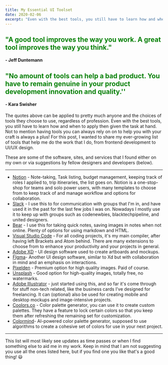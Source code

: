 ```yaml
---
title: My Essential UI Toolset
date: 2020-02-06
excerpt: "Even with the best tools, you still have to learn how and when to apply them..."
---
```


##  <span style="color:green">"A good tool improves the way you work. A great tool improves the way you think."</span>

#### - Jeff Duntemann

##  <span style="color:green">"No amount of tools can help a bad product. You have to remain genuine in your product development innovation and quality.''</span>


#### - Kara Swisher




The quotes above can be applied to pretty much anyone and the choices of tools they choose to use, regardless of profession. 
Even with the best tools, you still have to learn how and when to apply then given the task at hand.  Not to mention having tools you can always rely on 
on to help you with your craft is always a plus!
For this post, I wanted to share my ever-growing list of tools that help me do the work that I do, from frontend development to UI/UX design.

These are some of the software, sites, and services that I found either on my own or via suggestions by fellow designers and developers (below).  

---

- [Notion](https://www.notion.so/) - Note-taking, Task listing, budget management, keeping track of roles I applied to, trip itineraries, the list goes on. Notion is a one-stop-shop for teams and solo power users, with many templates to choose from to keep track of and manage workflow and options for collaboration.
- [Slack](https://slack.com/) - I use this to for communication with groups that I'm in, and have used it in the past for the last few jobs I was on. 
Nowadays I mostly use it to keep up with groups such as codenewbies, blacktechpipeline, and united designers.
- [Bear](https://bear.app/) - I use this for taking quick notes, saving images in notes when not online. Plenty of options for using markdown and HTML.
- [Visual Studio Code](https://code.visualstudio.com/) - For all coding projects, it's my main compiler, after having left Brackets and Atom behind. There are many extensions to choose from to enhance your productivity and your projects in general.
- [Adobe XD](https://www.adobe.com/products/xd/details.html) - UI design software used to create artboards and mockups.
- [FIgma](https://www.figma.com/)- Another UI design software, similar to Xd but with collaboration in mind and an emphasis on interactions.
- [Pixelden](https://www.pixeden.com/) - Premium option for high quality images. Paid of course.
- [Unsplash](https://unsplash.com/) - Good option for high-quality images, totally free, no watermarks.
- [Adobe Illustrator](https://www.adobe.com/products/illustrator/free-trial-download.html) - just started using this, and so far it's come through for stuff non-tech related, like the business cards I've designed for freelancing. It can (optional) also be used for creating mobile and desktop mockups and image-intensive projects.
- [Coolors.co](http://coolors.co) - Color palette generator, you can use it to create custom palettes. 
They have a feature to lock certain colors so that you keep them after refreshing the remaining set for customization.
- [Colormind](http://colormind.io/)- AI-powered color palette generator, supposed to use algorithms to create a cohesive set of colors for use in your next project.

---

This list will most likely see updates as time passes or when I find something else to aid me in my work. 
Keep in mind that I am not suggesting you use all the ones listed here, but if you find one you like that's a good thing! :smiley:


